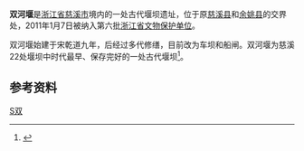 {{coord|30|08|32.4|N|121|22|29.9|E|display=title}}
{{文物保护单位
| 级别 = 省级
| 省区市 = 浙江省
| 图片 = Shuanghe Weir, 2019-05-02 02.jpg
| 名称 = 双河堰
| 编号 = 6-68
| 分类 = 古建筑
| 时代 = [[宋|宋]]—[[清|清]]
| 所在 = [[慈溪市|慈溪市]]
| 登录 = 2011年1月7日
}}
'''双河堰'''是[[浙江省|浙江省]][[慈溪市|慈溪市]]境内的一处古代堰坝遗址，位于原[[慈溪县|慈溪县]]和[[余姚县|余姚县]]的交界处，2011年1月7日被纳入第六批[[浙江省文物保护单位|浙江省文物保护单位]]。

双河堰始建于宋乾道九年，后经过多代修缮，目前改为车坝和船闸。双河堰为慈溪22处堰坝中时代最早、保存完好的一处古代堰坝<ref>{{cite web|url=http://www.nbwb.net/pd_wwbh/info.aspx?Id=1011&type=2|title=双河堰|publisher=宁波文化遗产保护网|date=2005-11-23|accessdate=2013-06-14|archive-date=2015-03-28|archive-url=https://web.archive.org/web/20150328235002/http://www.nbwb.net/pd_wwbh/info.aspx?Id=1011&type=2|dead-url=no}}</ref>。

== 参考资料 ==
{{reflist}}

{{宁波市境内的浙江省文物保护单位}}
[[Category:宁波古迹|S双]]
{{Ningbo-stub}}